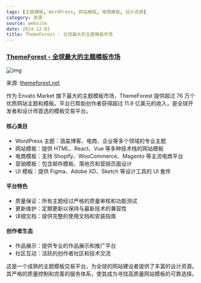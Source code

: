 ```yaml
---
tags: [主题模板, WordPress, 网站模板, 电商模板, 设计资源]
category: 资源
source: website
date: 2024-12-01
title: ThemeForest - 全球最大的主题模板市场
---
```


### [ThemeForest - 全球最大的主题模板市场](https://themeforest.net/)

![img](https://img.mengpeng.tech/i/2024/12/07/67543556909e5.webp)

来源: [themeforest.net](https://themeforest.net/)

作为 Envato Market 旗下最大的主题模板市场，ThemeForest 提供超过 76 万个优质网站主题和模板。平台已帮助创作者获得超过 11.9 亿美元的收入，是全球开发者和设计师首选的模板交易平台。

#### 核心类目
- WordPress 主题：涵盖博客、电商、企业等多个领域的专业主题
- 网站模板：提供 HTML、React、Vue 等多种技术栈的网站模板
- 电商模板：支持 Shopify、WooCommerce、Magento 等主流电商平台
- 营销模板：包含邮件模板、落地页和营销页面设计
- UI 模板：提供 Figma、Adobe XD、Sketch 等设计工具的 UI 套件

#### 平台特色
- 质量保证：所有主题经过严格的质量审核和功能测试
- 更新维护：定期更新以保持与最新技术的兼容性
- 详细文档：提供完整的使用文档和安装指南

#### 创作者生态
- 作品展示：提供专业的作品展示和推广平台
- 社区互动：活跃的创作者社区和技术交流

这是一个成熟的主题模板交易平台，为全球的网站建设者提供了丰富的设计资源。其严格的质量控制和完善的服务体系，使其成为寻找高质量网站模板的可靠选择。 